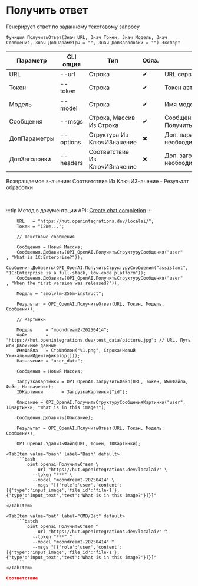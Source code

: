 ﻿---
sidebar_position: 1
description: Получить ответ и другие функции для работы с OpenAI в Открытом пакете интеграций - бесплатной open-source библиотеке интеграций для 1С:Предприятие 8, OneScript и CLI
keywords: [1C, 1С, 1С:Предприятие, 1С:Предприятие 8.3, API, Интеграция, Сервисы, Обмен, OneScript, CLI, OpenAI]
---


# Получить ответ
 Генерирует ответ по заданному текстовому запросу



`Функция ПолучитьОтвет(Знач URL, Знач Токен, Знач Модель, Знач Сообщения, Знач ДопПараметры = "", Знач ДопЗаголовки = "") Экспорт`

  | Параметр | CLI опция | Тип | Обяз. | Назначение |
  |-|-|-|-|-|
  | URL | --url | Строка | &#x2714; | URL сервера OpenAI |
  | Токен | --token | Строка | &#x2714; | Токен авторизации OpenAI |
  | Модель | --model | Строка | &#x2714; | Имя модели |
  | Сообщения | --msgs | Строка, Массив Из Строка | &#x2714; | Сообщения разговора. См. ПолучитьСтруктуруСообщения |
  | ДопПараметры | --options | Структура Из КлючИЗначение | &#x2716; | Доп. параметры запроса, если необходимо |
  | ДопЗаголовки | --headers | Соответствие Из КлючИЗначение | &#x2716; | Доп. заголовки запроса, если необходимо |

  
  Возвращаемое значение:   Соответствие Из КлючИЗначение - Результат обработки

<br/>

:::tip
Метод в документации API: [Create chat completion](https://platform.openai.com/docs/api-reference/chat/create)
:::
<br/>



```bsl title="Пример использования для 1С:Предприятие/OneScript"
    URL   = "https://hut.openintegrations.dev/localai/";
    Токен = "12We...";

    // Текстовые сообщения

    Сообщения = Новый Массив;
    Сообщения.Добавить(OPI_OpenAI.ПолучитьСтруктуруСообщения("user"     , "What is 1C:Enterprise?"));
    Сообщения.Добавить(OPI_OpenAI.ПолучитьСтруктуруСообщения("assistant", "1C:Enterprise is a full-stack, low-code platform"));
    Сообщения.Добавить(OPI_OpenAI.ПолучитьСтруктуруСообщения("user"     , "When the first version was released?"));

    Модель = "smolvlm-256m-instruct";

    Результат = OPI_OpenAI.ПолучитьОтвет(URL, Токен, Модель, Сообщения);

    // Картинки

    Модель     = "moondream2-20250414";
    Файл       = "https://hut.openintegrations.dev/test_data/picture.jpg"; // URL, Путь или Двоичные данные
    ИмяФайла   = СтрШаблон("%1.png", Строка(Новый УникальныйИдентификатор()));
    Назначение = "user_data";

    Сообщения = Новый Массив;

    ЗагрузкаКартинки = OPI_OpenAI.ЗагрузитьФайл(URL, Токен, ИмяФайла, Файл, Назначение);
    IDКартинки       = ЗагрузкаКартинки["id"];

    Описание = OPI_OpenAI.ПолучитьСтруктуруСообщенияКартинки("user", IDКартинки, "What is in this image?");

    Сообщения.Добавить(Описание);

    Результат = OPI_OpenAI.ПолучитьОтвет(URL, Токен, Модель, Сообщения);

    OPI_OpenAI.УдалитьФайл(URL, Токен, IDКартинки);
```
    

 <Tabs>
  
    <TabItem value="bash" label="Bash" default>
        ```bash
            oint openai ПолучитьОтвет \
              --url "https://hut.openintegrations.dev/localai/" \
              --token "***" \
              --model "moondream2-20250414" \
              --msgs "[{'role':'user','content':[{'type':'input_image','file_id':'file-1'},{'type':'input_text','text':'What is in this image?'}]}]"
        ```
    </TabItem>
  
    <TabItem value="bat" label="CMD/Bat" default>
        ```batch
            oint openai ПолучитьОтвет ^
              --url "https://hut.openintegrations.dev/localai/" ^
              --token "***" ^
              --model "moondream2-20250414" ^
              --msgs "[{'role':'user','content':[{'type':'input_image','file_id':'file-1'},{'type':'input_text','text':'What is in this image?'}]}]"
        ```
    </TabItem>
</Tabs>


```json title="Результат"
Соответствие
```
